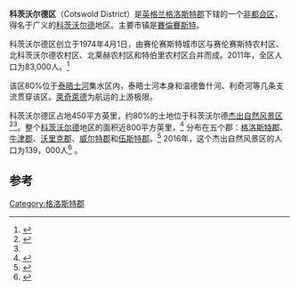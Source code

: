 {{coord|51.719|-1.968|display=title|region:GB_scale:100000}}
{{Infobox settlement
<!-- See {{Infobox settlement}} for the full list of available fields -->
<!-- Elements common to United Kingdom -->
| timezone                = [[Greenwich_Mean_Time|GMT]]
| utc_offset              = 0
| timezone_DST            = [[British_Summer_Time|BST]]
| utc_offset_DST          = +1

| settlement_type         = [[非都会区|非都会区]]
| subdivision_type        = 国家
| subdivision_name        = [[英国|英国]]
| subdivision_type1       = [[Countries_of_the_United_Kingdom|Constituent country]]
| subdivision_name1       = [[英格兰|英格兰]]
| subdivision_type2       = [[Regions_of_England|Region]]
| subdivision_name2       = [[South_West_England|South West England]]
| subdivision_type3       = [[Non-metropolitan_county|Non-metropolitan county]]
| subdivision_name3       = [[格洛斯特郡|格洛斯特郡]]
| subdivision_type4       = Status
| subdivision_name4       = [[非都会区|非都会区]]
| subdivision_type5       = Admin HQ
| subdivision_name5       = [[賽倫賽斯特|賽倫賽斯特]]
| government_type         = Non-metropolitan district council
| established_title1      = Incorporated
| population_density_km2  = auto
| population_blank1_title = Ethnicity
| blank1_name             = [[ONS_coding_system|ONS code]]
| blank2_name             = [[Ordnance_Survey_National_Grid|OS grid reference]]

<!-- Elements unique to this article -->
| official_name           = 科茨沃尔德区
| image_map               = Cotswold UK locator map.svg
| mapsize                 = 150px
| map_alt                 = 
| map_caption             = Cotswold shown within Gloucestershire
| image_skyline           = Bingham House and Gallery in central Cirencester - geograph.org.uk - 2938009.jpg
| governing_body          = [[Cotswold_District_Council|Cotswold District Council]]
| established_date1       = 1974年4月1日
| area_total_km2          = 1164.5
| area_rank               = {{English district area rank|GSS=E07000079}} 
| population_total        = {{English district population|GSS=E07000079}}
| population_as_of        = {{English statistics year}}
| population_rank         = {{English district rank|GSS=E07000079}} 
| population_blank1       = 98.8% 白人
| blank1_info             = 23UC (ONS)<br />E07000079 (GSS)
| blank2_info             = {{gbmappingsmall|SP0221002304}} 
| website                 = {{URL|http://www.cotswold.gov.uk/}}
}}
'''科茨沃尔德区'''（Cotswold District）是[[英格兰|英格兰]][[格洛斯特郡|格洛斯特郡]]下辖的一个[[非都会区|非都会区]]，得名于广义的[[科茨沃尔德|科茨沃尔德]]地区。主要市镇是[[賽倫賽斯特|賽倫賽斯特]]。

科茨沃尔德区创立于1974年4月1日，由赛伦赛斯特城市区与赛伦赛斯特农村区、北科茨沃尔德农村区、北莱赫农村区和特伯里农村区合并而成。2011年，全区人口为83,000人。<ref name="whoweare">{{Cite web |url=https://www.cotswold.gov.uk/media/240336/Census2011-who-we-are.pdf |title=存档副本 |access-date=2020-11-26 |archive-date=2015-10-05 |archive-url=https://web.archive.org/web/20151005130108/http://www.cotswold.gov.uk/media/240336/Census2011-who-we-are.pdf |dead-url=no }}</ref>

该区80%位于[[泰晤士河|泰晤士河]]集水区内，泰晤士河本身和温德鲁什河、利奇河等几条支流贯穿该区。[[萊奇萊德|萊奇萊德]]为航运的上游极限。

科茨沃尔德区占地450平方英里，约80%的土地位于科茨沃尔德[[杰出自然风景区|杰出自然风景区]]<ref>{{Cite web|url=https://www.cotswold.gov.uk/about-the-council/|title=About the Council - Cotswold District Council|website=www.cotswold.gov.uk|access-date=2020-11-26|archive-date=2018-07-14|archive-url=https://web.archive.org/web/20180714221911/https://www.cotswold.gov.uk/about-the-council/|dead-url=no}}</ref><ref name="whoweare"/>。整个[[科茨沃尔德|科茨沃尔德]]地区的面积近800平方英里，<ref>{{Cite web|url=https://www.cotswolds.com/|title=Cotswolds.com - The Official Cotswolds Tourist Information Site|website=Cotswolds|access-date=2020-11-26|archive-date=2018-07-14|archive-url=https://web.archive.org/web/20180714222207/https://www.cotswolds.com/|dead-url=no}}</ref> 分布在五个郡：[[格洛斯特郡|格洛斯特郡]]、[[牛津郡|牛津郡]]、[[沃里克郡|沃里克郡]]、[[威尔特郡|威尔特郡]]和[[伍斯特郡|伍斯特郡]]。<ref>{{Cite web |url=https://www.butterfield.com/blog/2017/08/14/deep-idyllic-england-cotswolds/ |title=存档副本 |access-date=2020-11-26 |archive-date=2018-07-14 |archive-url=https://web.archive.org/web/20180714221818/https://www.butterfield.com/blog/2017/08/14/deep-idyllic-england-cotswolds/ |dead-url=no }}</ref> 2016年，这个杰出自然风景区的人口为139，000人<ref>{{Cite web |url=https://www.cotswoldsaonb.org.uk/wp-content/uploads/2017/07/NEW-FACT-SHEET-6-v1.pdf |title=存档副本 |access-date=2020-11-26 |archive-date=2022-03-09 |archive-url=https://web.archive.org/web/20220309124728/https://www.cotswoldsaonb.org.uk/wp-content/uploads/2017/07/NEW-FACT-SHEET-6-v1.pdf |dead-url=no }}</ref> 。

==参考==
{{Reflist}}
[[Category:格洛斯特郡|Category:格洛斯特郡]]